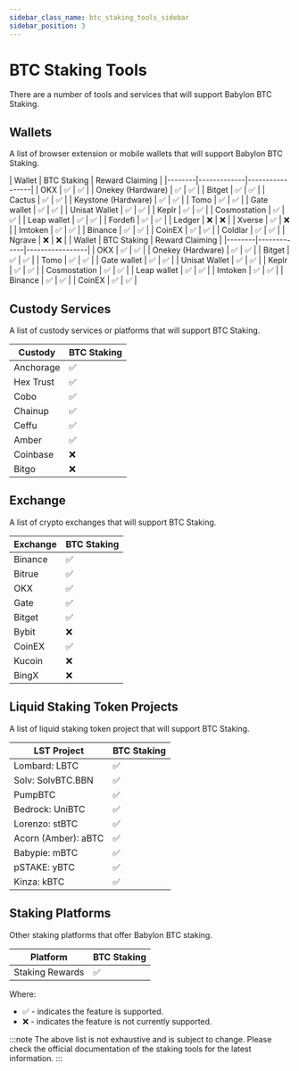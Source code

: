 ```yaml
---
sidebar_class_name: btc_staking_tools_sidebar
sidebar_position: 3
---
```


# BTC Staking Tools

There are a number of tools and services that will support Babylon BTC Staking.

## Wallets
A list of browser extension or mobile wallets that will support Babylon BTC Staking.


<Tabs>
  <TabItem value="extension" label="Extension Wallets" default>
    | Wallet | BTC Staking | Reward Claiming |
    |--------|-------------|-----------------|
    | OKX | ✅ | ✅ |
    | Onekey (Hardware) | ✅ | ✅ |
    | Bitget | ✅ | ✅ |
    | Cactus | ✅ | ✅ |
    | Keystone (Hardware) | ✅ | ✅ |
    | Tomo | ✅ | ✅ |
    | Gate wallet | ✅ | ✅ |
    | Unisat Wallet | ✅ | ✅ |
    | Keplr | ✅ | ✅ |
    | Cosmostation | ✅ | ✅ |
    | Leap wallet | ✅ | ✅ |
    | Fordefi | ✅ | ✅ |
    | Ledger | ❌ | ❌ |
    | Xverse | ✅ | ❌ |
    | Imtoken | ✅ | ✅ |
    | Binance | ✅ | ✅ |
    | CoinEX | ✅ | ✅ |
    | Coldlar | ✅ | ✅ |
    | Ngrave | ❌ | ❌ |
  </TabItem>

  <TabItem value="mobile" label="Mobile Wallets">
    | Wallet | BTC Staking | Reward Claiming |
    |--------|-------------|-----------------|
    | OKX | ✅ | ✅ |
    | Onekey (Hardware) | ✅ | ✅ |
    | Bitget | ✅ | ✅ |
    | Tomo | ✅ | ✅ |
    | Gate wallet | ✅ | ✅ |
    | Unisat Wallet | ✅ | ✅ |
    | Keplr | ✅ | ✅ |
    | Cosmostation | ✅ | ✅ |
    | Leap wallet | ✅ | ✅ |
    | Imtoken | ✅ | ✅ |
    | Binance | ✅ | ✅ |
    | CoinEX | ✅ | ✅ |
  </TabItem>
</Tabs>

## Custody Services

A list of custody services or platforms that will support BTC Staking.

| Custody | BTC Staking |
|---------|-------------|
| Anchorage | ✅ |
| Hex Trust | ✅ |
| Cobo | ✅ |
| Chainup | ✅ |
| Ceffu | ✅ |
| Amber | ✅ |
| Coinbase | ❌ |
| Bitgo | ❌ |

## Exchange

A list of crypto exchanges that will support BTC Staking.

| Exchange | BTC Staking |
|----------|-------------|
| Binance | ✅ |
| Bitrue | ✅ |
| OKX | ✅ |
| Gate | ✅ |
| Bitget | ✅ |
| Bybit | ❌ |
| CoinEX | ✅ |
| Kucoin | ❌ |
| BingX | ❌ |

## Liquid Staking Token Projects

A list of liquid staking token project that will support BTC Staking.

| LST Project | BTC Staking |
|-------------|-------------|
| Lombard: LBTC | ✅ |
| Solv: SolvBTC.BBN | ✅ |
| PumpBTC | ✅ |
| Bedrock: UniBTC | ✅ |
| Lorenzo: stBTC | ✅ |
| Acorn (Amber): aBTC | ✅ |
| Babypie: mBTC | ✅ |
| pSTAKE: yBTC | ✅ |
| Kinza: kBTC | ✅ |

## Staking Platforms

Other staking platforms that offer Babylon BTC staking.

| Platform | BTC Staking |
|----------|-------------|
| Staking Rewards | ✅ |

Where:
- ✅ - indicates the feature is supported.
- ❌ - indicates the feature is not currently supported.

:::note
The above list is not exhaustive and is subject to change. Please check the official documentation of the staking tools for the latest information.
:::